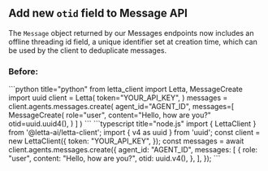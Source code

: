 ## Add new `otid` field to Message API

The `Message` object returned by our Messages endpoints now includes an offline threading id field, a unique identifier set at creation time, which can be used by the client to deduplicate messages.

### Before:
<CodeBlocks>
```python title="python"
from letta_client import Letta, MessageCreate
import uuid
client = Letta(
    token="YOUR_API_KEY",
)
messages = client.agents.messages.create(
    agent_id="AGENT_ID",
    messages=[
        MessageCreate(
            role="user",
            content="Hello, how are you?"
            otid=uuid.uuid4(),
        )
    ]
)
```
```typescript title="node.js"
import { LettaClient } from '@letta-ai/letta-client';
import { v4 as uuid } from 'uuid';
const client = new LettaClient({
  token: "YOUR_API_KEY",
});
const messages = await client.agents.messages.create({
  agent_id: "AGENT_ID",
  messages: [
    {
      role: "user",
      content: "Hello, how are you?",
      otid: uuid.v4(),
    },
  ],
});
```
</CodeBlocks>
